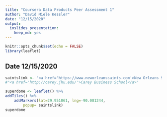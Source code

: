 ```yaml
---
title: "Coursera Data Products Peer Assessment 1"
author: "David Miele Kessler"
date: "12/15/2020"
output:
  ioslides_presentation:
    keep_md: yes
---
```


```r
knitr::opts_chunk$set(echo = FALSE)
library(leaflet)
```

## Date 12/15/2020
```r
saintslink <- "<a href='https://www.neworleanssaints.com'>New Orleans Saints</a>"
#"<a href='http://carey.jhu.edu/'>Carey Business School</a>"

superdome <- leaflet() %>%
addTiles() %>%
    addMarkers(lat=29.951061, lng=-90.081244,
        popup= saintslink)
superdome
```